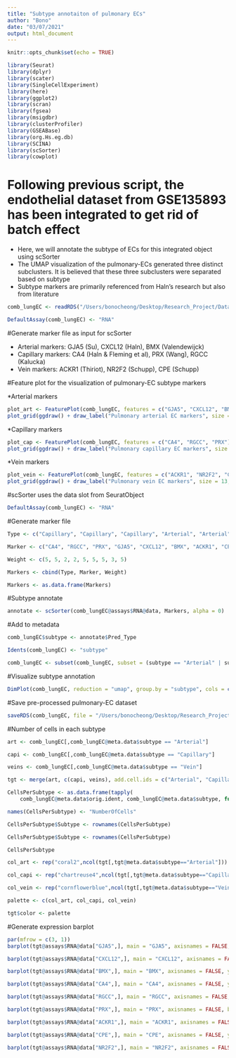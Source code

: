```yaml
---
title: "Subtype annotaiton of pulmonary ECs"
author: "Bono"
date: "03/07/2021"
output: html_document
---
```


```r
knitr::opts_chunk$set(echo = TRUE)
```


```r
library(Seurat) 
library(dplyr)
library(scater)
library(SingleCellExperiment)
library(here)
library(ggplot2)
library(scran)
library(fgsea)
library(msigdbr)
library(clusterProfiler)
library(GSEABase)
library(org.Hs.eg.db)
library(SCINA)
library(scSorter)
library(cowplot)
```


# Following previous script, the endothelial dataset from GSE135893 has been integrated to get rid of batch effect

* Here, we will annotate the subtype of ECs for this integrated object using scSorter
* The UMAP visualization of the pulmonary-ECs generated three distinct subclusters. It is believed that these three subclusters were separated based on subtype
* Subtype markers are primarily referenced from Haln's research but also from literature


```r
comb_lungEC <- readRDS("/Users/bonocheong/Desktop/Research_Project/Datasets/Dissertation/data/lungEC_int.RDS")

DefaultAssay(comb_lungEC) <- "RNA"
```


#Generate marker file as input for scSorter

* Arterial markers: GJA5 (Su), CXCL12 (Haln), BMX (Valendewijck)
* Capillary markers: CA4 (Haln & Fleming et al), PRX (Wang), RGCC (Kalucka)
* Vein markers: ACKR1 (Thiriot), NR2F2 (Schupp), CPE (Schupp)



#Feature plot for the visualization of pulmonary-EC subtype markers 

*Arterial markers
```r
plot_art <- FeaturePlot(comb_lungEC, features = c("GJA5", "CXCL12", "BMX"))
plot_grid(ggdraw() + draw_label("Pulmonary arterial EC markers", size = 13, fontface = "bold"), plot_art, ncol = 1, rel_heights = c(0.1,1))
```


*Capillary markers
```r
plot_cap <- FeaturePlot(comb_lungEC, features = c("CA4", "RGCC", "PRX"))
plot_grid(ggdraw() + draw_label("Pulmonary capillary EC markers", size = 13, fontface = "bold"), plot_cap, ncol = 1, rel_heights = c(0.1,1))
```


*Vein markers
```r
plot_vein <- FeaturePlot(comb_lungEC, features = c("ACKR1", "NR2F2", "CPE"))
plot_grid(ggdraw() + draw_label("Pulmonary vein EC markers", size = 13, fontface = "bold"), plot_vein, ncol = 1, rel_heights = c(0.1,1))
```

#scSorter uses the data slot from SeuratObject
```r
DefaultAssay(comb_lungEC) <- "RNA"
```


#Generate marker file
```r
Type <- c("Capillary", "Capillary", "Capillary", "Arterial", "Arterial", "Arterial", "Vein", "Vein", "Vein")

Marker <- c("CA4", "RGCC", "PRX", "GJA5", "CXCL12", "BMX", "ACKR1", "CPE", "NR2F2")

Weight <- c(5, 5, 2, 2, 5, 5, 5, 3, 5)

Markers <- cbind(Type, Marker, Weight)

Markers <- as.data.frame(Markers)
```


#Subtype annotate
```r
annotate <- scSorter(comb_lungEC@assays$RNA@data, Markers, alpha = 0)
```


#Add to metadata
```r
comb_lungEC$subtype <- annotate$Pred_Type

Idents(comb_lungEC) <- "subtype"

comb_lungEC <- subset(comb_lungEC, subset = (subtype == "Arterial" | subtype == "Capillary" | subtype == "Vein"))
```


#Visualize subtype annotation
```r
DimPlot(comb_lungEC, reduction = "umap", group.by = "subtype", cols = c("coral2", "chartreuse4","cornflowerblue")) + ggtitle("Pulmonary EC subtype") + theme(plot.title = element_text(hjust = 0.5))
```


#Save pre-processed pulmonary-EC dataset
```r
saveRDS(comb_lungEC, file = "/Users/bonocheong/Desktop/Research_Project/Datasets/Dissertation/data/pEC_SubAnnot.RDS")
```


#Number of cells in each subtype
```r
art <- comb_lungEC[,comb_lungEC@meta.data$subtype == "Arterial"]

capi <- comb_lungEC[,comb_lungEC@meta.data$subtype == "Capillary"]

veins <- comb_lungEC[,comb_lungEC@meta.data$subtype == "Vein"]

tgt <- merge(art, c(capi, veins), add.cell.ids = c("Arterial", "Capillary", "Vein"))
```


```r
CellsPerSubtype <- as.data.frame(tapply(
    comb_lungEC@meta.data$orig.ident, comb_lungEC@meta.data$subtype, function(x) length(x) ))

names(CellsPerSubtype) <- "NumberOfCells"

CellsPerSubtype$Subtype <- rownames(CellsPerSubtype)

CellsPerSubtype$Subtype <- rownames(CellsPerSubtype)

CellsPerSubtype
```


```r
col_art <- rep("coral2",ncol(tgt[,tgt@meta.data$subtype=="Arterial"]))

col_capi <- rep("chartreuse4",ncol(tgt[,tgt@meta.data$subtype=="Capillary"]))

col_vein <- rep("cornflowerblue",ncol(tgt[,tgt@meta.data$subtype=="Vein"]))

palette <- c(col_art, col_capi, col_vein)

tgt$color <- palette
```


#Generate expression barplot
```r
par(mfrow = c(3, 1))
barplot(tgt@assays$RNA@data["GJA5",], main = "GJA5", axisnames = FALSE, ylab = "Expression", border = tgt$color, cex.axis = 2, cex.main = 3, cex.lab = 1.5) 

barplot(tgt@assays$RNA@data["CXCL12",], main = "CXCL12", axisnames = FALSE, ylab = "Expression", border = tgt$color, cex.axis = 2, cex.main = 3, cex.lab = 1.5)

barplot(tgt@assays$RNA@data["BMX",], main = "BMX", axisnames = FALSE, ylab = "Expression", border = tgt$color, cex.axis = 2, cex.main = 3, cex.lab = 1.5)

barplot(tgt@assays$RNA@data["CA4",], main = "CA4", axisnames = FALSE, ylab = "Expression", border = tgt$color, cex.axis = 2, cex.main = 3, cex.lab = 1.5)

barplot(tgt@assays$RNA@data["RGCC",], main = "RGCC", axisnames = FALSE, ylab = "Expression", border = tgt$color, cex.axis = 2, cex.main = 3, cex.lab = 1.5)

barplot(tgt@assays$RNA@data["PRX",], main = "PRX", axisnames = FALSE, border = tgt$color, ylab = "Expression", cex.axis = 2, cex.main = 3, cex.lab = 1.5)

barplot(tgt@assays$RNA@data["ACKR1",], main = "ACKR1", axisnames = FALSE, ylab = "Expression", border = tgt$color, cex.axis = 2, cex.main = 3, cex.lab = 1.5)

barplot(tgt@assays$RNA@data["CPE",], main = "CPE", axisnames = FALSE, ylab = "Expression", border = tgt$color, cex.axis = 2, cex.main = 3, cex.lab = 1.5)

barplot(tgt@assays$RNA@data["NR2F2",], main = "NR2F2", axisnames = FALSE, ylab = "Expression", border = tgt$color, cex.axis = 2, cex.main = 3, cex.lab = 1.5)
```